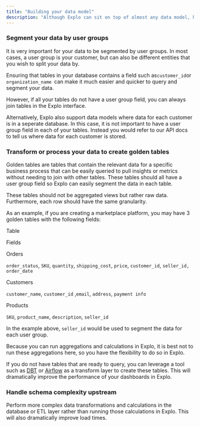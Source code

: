 ```yaml
---
title: "Building your data model"
description: "Although Explo can sit on top of almost any data model, here are a few tips to ensure better performance and ease of use when connecting to Explo."
---
```


### Segment your data by user groups

It is very important for your data to be segmented by user groups. In most cases, a user group is your customer, but can also be different entities that you wish to split your data by.

Ensuring that tables in your database contains a field such as`customer_id`or `organization_name `can make it much easier and quicker to query and segment your data.

However, if all your tables do not have a user group field, you can always join tables in the Explo interface.

Alternatively, Explo also support data models where data for each customer is in a seperate database. In this case, it is not important to have a user group field in each of your tables. Instead you would refer to our API docs to tell us where data for each customer is stored.

### Transform or process your data to create golden tables

Golden tables are tables that contain the relevant data for a specific business process that can be easily queried to pull insights or metrics without needing to join with other tables. These tables should all have a user group field so Explo can easily segment the data in each table.

These tables should not be aggregated views but rather raw data. Furthermore, each row should have the same granularity.

As an example, if you are creating a marketplace platform, you may have 3 golden tables with the following fields:

Table

Fields

Orders

`order_status`, `SKU`, `quantity`, `shipping_cost`, `price`, `customer_id`, `seller_id, order_date`

Customers

`customer_name`, `customer_id` ,`email`, `address`, `payment info`

Products

`SKU`, `product_name`, `description`, `seller_id`

In the example above, `seller_id` would be used to segment the data for each user group.

Because you can run aggregations and calculations in Explo, it is best not to run these aggregations here, so you have the flexibility to do so in Explo.

If you do not have tables that are ready to query, you can leverage a tool such as [DBT](https://www.getdbt.com/) or [Airflow](https://airflow.apache.org/) as a transform layer to create these tables. This will dramatically improve the performance of your dashboards in Explo.

### Handle schema complexity upstream

Perform more complex data transformations and calculations in the database or ETL layer rather than running those calculations in Explo. This will also dramatically improve load times.
